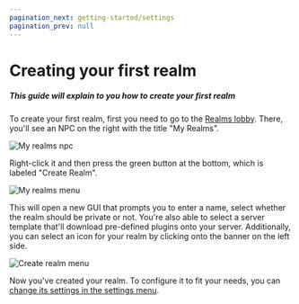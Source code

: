 ```yaml
---
pagination_next: getting-started/settings
pagination_prev: null
---
```


# Creating your first realm

##### This guide will explain to you how to create your first realm

To create your first realm, first you need to go to the [Realms lobby](./realm-lobby). There, you'll see an NPC on the right with the title "My Realms".

![My realms npc](../../static/img/en/getting-started/npc.webp)

Right-click it and then press the green button at the bottom, which is labeled "Create Realm".

![My realms menu](../../static/img/en/getting-started/create.webp)

This will open a new GUI that prompts you to enter a name, select whether the realm should be private or not. You're also able to select a server template that'll download pre-defined plugins onto your server. Additionally, you can select an icon for your realm by clicking onto the banner on the left side.

![Create realm menu](../../static/img/en/getting-started/create-gui.webp)

Now you've created your realm. To configure it to fit your needs, you can [change its settings in the settings menu](./settings).
